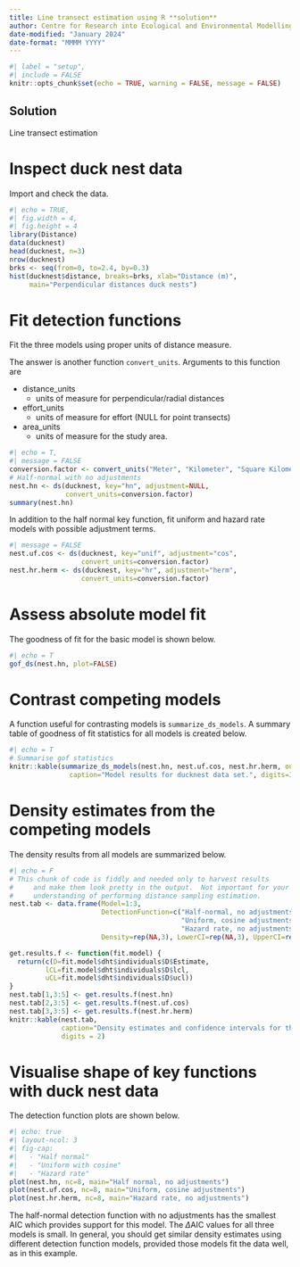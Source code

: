 ```yaml
---
title: Line transect estimation using R **solution**
author: Centre for Research into Ecological and Environmental Modelling <br> **University of St Andrews**
date-modified: "January 2024"
date-format: "MMMM YYYY"
---
```


```r
#| label = "setup",
#| include = FALSE
knitr::opts_chunk$set(echo = TRUE, warning = FALSE, message = FALSE)
```


:::{.callout-tip}
# Solution

Line transect estimation
:::

# Inspect duck nest data

Import and check the data.

```r
#| echo = TRUE,
#| fig.width = 4,
#| fig.height = 4
library(Distance)
data(ducknest)
head(ducknest, n=3)
nrow(ducknest)
brks <- seq(from=0, to=2.4, by=0.3)
hist(ducknest$distance, breaks=brks, xlab="Distance (m)",
     main="Perpendicular distances duck nests")
```

# Fit detection functions

Fit the three models using proper units of distance measure.

The answer is another function `convert_units`.  Arguments to this function are

- distance_units	
    - units of measure for perpendicular/radial distances
- effort_units	
    - units of measure for effort (NULL for point transects)
- area_units	
    - units of measure for the study area.

```r
#| echo = T,
#| message = FALSE
conversion.factor <- convert_units("Meter", "Kilometer", "Square Kilometer")
# Half-normal with no adjustments
nest.hn <- ds(ducknest, key="hn", adjustment=NULL,
              convert_units=conversion.factor)
summary(nest.hn)
```

In addition to the half normal key function, fit uniform and hazard rate models with possible adjustment terms.

```r
#| message = FALSE
nest.uf.cos <- ds(ducknest, key="unif", adjustment="cos",
                  convert_units=conversion.factor)
nest.hr.herm <- ds(ducknest, key="hr", adjustment="herm", 
                  convert_units=conversion.factor)
```

#  Assess absolute model fit

The goodness of fit for the basic model is shown below.

```r
#| echo = T
gof_ds(nest.hn, plot=FALSE)
```

# Contrast competing models

A function useful for contrasting models is `summarize_ds_models`.  A summary table of goodness of fit statistics for all models is created below.  

```r
#| echo = T
# Summarise gof statistics
knitr::kable(summarize_ds_models(nest.hn, nest.uf.cos, nest.hr.herm, output="plain"), 
               caption="Model results for ducknest data set.", digits=3)
```


# Density estimates from the competing models

The density results from all models are summarized below. 

```r
#| echo = F
# This chunk of code is fiddly and needed only to harvest results
#     and make them look pretty in the output.  Not important for your
#     understanding of performing distance sampling estimation.
nest.tab <- data.frame(Model=1:3, 
                       DetectionFunction=c("Half-normal, no adjustments",
                                           "Uniform, cosine adjustments",
                                           "Hazard rate, no adjustments "),
                       Density=rep(NA,3), LowerCI=rep(NA,3), UpperCI=rep(NA,3))

get.results.f <- function(fit.model) {   
  return(c(D=fit.model$dht$individuals$D$Estimate,
         lCL=fit.model$dht$individuals$D$lcl,
         uCL=fit.model$dht$individuals$D$ucl))
}
nest.tab[1,3:5] <- get.results.f(nest.hn)
nest.tab[2,3:5] <- get.results.f(nest.uf.cos)
nest.tab[3,3:5] <- get.results.f(nest.hr.herm)
knitr::kable(nest.tab, 
             caption="Density estimates and confidence intervals for three fitted models.", 
             digits = 2)
```

# Visualise shape of key functions with duck nest data

The detection function plots are shown below. 

```r
#| echo: true
#| layout-ncol: 3
#| fig-cap: 
#|   - "Half normal"
#|   - "Uniform with cosine"
#|   - "Hazard rate"
plot(nest.hn, nc=8, main="Half normal, no adjustments")
plot(nest.uf.cos, nc=8, main="Uniform, cosine adjustments")
plot(nest.hr.herm, nc=8, main="Hazard rate, no adjustments")
```

The half-normal detection function with no adjustments has the smallest AIC which provides support for this model. The $\Delta$AIC values for all three models is small. In general, you should get similar density estimates using different detection function models, provided those models fit the data well, as in this example.

